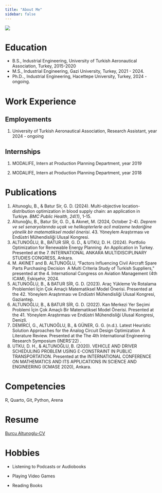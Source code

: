 ```yaml
---
title: "About Me"
sidebar: false 
---
```


![](assets/images/vesikalik.jpg){fig-align="center"}

# Education

-   B.S., Industrial Engineering, University of Turkish Aeronautical Association, Turkey, 2015-2020
-   M.S., Industrial Engineering, Gazi University, Turkey, 2021 - 2024.
-   Ph.D.., Industrial Engineering, Hacettepe University, Turkey, 2024 - ongoing.

# Work Experience

## Employements

1.  University of Turkish Aeronautical Association, Research Assistant, year 2024 - ongoing

## Internships

1.  MODALIFE, Intern at Production Planning Department, year 2019

2.  MODALIFE, Intern at Production Planning Department, year 2018

# Publications

1.  Altunoglu, B., & Batur Sir, G. D. (2024). Multi-objective location-distribution optimization in blood supply chain: an application in Turkiye. *BMC Public Health*, *24*(1), 1-15.
2.  Altunoğlu, B., Batur Sir, G. D., & Akınet, M. (2024, October 2-4). *Deprem ve sel senaryolarında uçak ve helikopterlerle acil malzeme tedariğine yönelik bir matematiksel model önerisi*. 43. Yöneylem Araştırması ve Endüstri Mühendisliği Ulusal Kongresi.
3.  ALTUNOĞLU, B., BATUR SİR, G. D., & UTKU, D. H. (2024). Portfolio Optimization for Renewable Energy Planning  An Application in Turkey. Presented at the 7. INTERNATIONAL ANKARA MULTIDISCIPLINARY STUDIES CONGRESS, Ankara.
4.  M. AKINET and B. ALTUNOĞLU, “Factors Influencing Civil Aircraft Spare Parts Purchasing Decision  A Multi Criteria Study of Turkish Suppliers,” presented at the 4. International Congress on Aviation Management (4th ICAM), Eskişehir, 2024.
5.  ALTUNOĞLU, B., & BATUR SİR, G. D. (2023). Araç Yükleme Ve Rotalama Problemleri İçin Çok Amaçlı Matematiksel Model Önerisi. Presented at the 42. Yöneylem Araştırması ve Endüstri Mühendisliği Ulusal Kongresi, Gaziantep.
6.  ALTUNOĞLU, B., & BATUR SİR, G. D. (2022). Kan Merkezi Yer Seçimi Problemi İçin Çok Amaçlı Bir Matematiksel Model Önerisi. Presented at the 41. Yöneylem Araştırması ve Endüstri Mühendisliği Ulusal Kongresi, Denizli.
7.  DEMİRCİ, G., ALTUNOĞLU, B., & GÜNER, G. G. (n.d.). Latest Heuristic Solution Approaches for the Analog Circuit Design Optimization  A Literature Review. Presented at the The 4th International Engineering Research Symposium (INERS’22) .
8.  UTKU, D. H., & ALTUNOĞLU, B. (2020). VEHICLE AND DRIVER SCHEDULING PROBLEM USING Ɛ-CONSTRAINT IN PUBLIC TRANSPORTATION. Presented at the INTERNATIONAL CONFERENCE ON MATHEMATICS AND ITS APPLICATIONS IN SCIENCE AND ENGINEERING (ICMASE 2020), Ankara.

# Competencies

R, Quarto, Git, Python, Arena

# **Resume**

[Burcu Altunoglu-CV](docs/Burcu Altunoglu_CV.pdf)

# Hobbies

-   Listening to Podcasts or Audiobooks

-   Playing Video Games

-   Reading Books

# 
